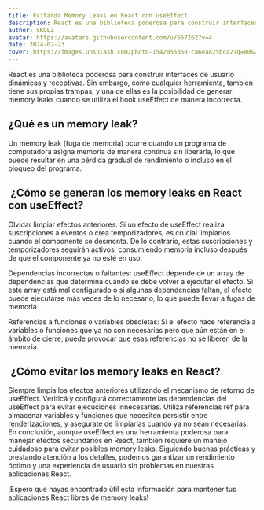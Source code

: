 ```yaml
---
title: Evitando Memory Leaks en React con useEffect
description: React es una biblioteca poderosa para construir interfaces de usuario dinámicas y receptivas. Sin embargo, como cualquier herramienta, también tiene sus propias trampas, y una de ellas es la posibilidad de generar memory leaks cuando se utiliza el hook useEffect de manera incorrecta.
author: SKOLZ
avatar: https://avatars.githubusercontent.com/u/667262?v=4
date: 2024-02-23
cover: https://images.unsplash.com/photo-1542855368-ca6ea825bca2?q=80&w=2899&auto=format&fit=crop&ixlib=rb-4.0.3&ixid=M3wxMjA3fDB8MHxwaG90by1wYWdlfHx8fGVufDB8fHx8fA%3D%3D
---
```


React es una biblioteca poderosa para construir interfaces de usuario dinámicas y receptivas. Sin embargo, como cualquier herramienta, también tiene sus propias trampas, y una de ellas es la posibilidad de generar memory leaks cuando se utiliza el hook useEffect de manera incorrecta.

## ¿Qué es un memory leak?

Un memory leak (fuga de memoria) ocurre cuando un programa de computadora asigna memoria de manera continua sin liberarla, lo que puede resultar en una pérdida gradual de rendimiento o incluso en el bloqueo del programa.

##  ¿Cómo se generan los memory leaks en React con useEffect?

Olvidar limpiar efectos anteriores: Si un efecto de useEffect realiza suscripciones a eventos o crea temporizadores, es crucial limpiarlos cuando el componente se desmonta. De lo contrario, estas suscripciones y temporizadores seguirán activos, consumiendo memoria incluso después de que el componente ya no esté en uso.

Dependencias incorrectas o faltantes: useEffect depende de un array de dependencias que determina cuándo se debe volver a ejecutar el efecto. Si este array está mal configurado o si algunas dependencias faltan, el efecto puede ejecutarse más veces de lo necesario, lo que puede llevar a fugas de memoria.

Referencias a funciones o variables obsoletas: Si el efecto hace referencia a variables o funciones que ya no son necesarias pero que aún están en el ámbito de cierre, puede provocar que esas referencias no se liberen de la memoria.

##  ¿Cómo evitar los memory leaks en React?

Siempre limpia los efectos anteriores utilizando el mecanismo de retorno de useEffect.
Verificá y configurá correctamente las dependencias del useEffect para evitar ejecuciones innecesarias.
Utiliza referencias ref para almacenar variables y funciones que necesiten persistir entre renderizaciones, y asegurate de limpiarlas cuando ya no sean necesarias.
En conclusión, aunque useEffect es una herramienta poderosa para manejar efectos secundarios en React, también requiere un manejo cuidadoso para evitar posibles memory leaks. Siguiendo buenas prácticas y prestando atención a los detalles, podemos garantizar un rendimiento óptimo y una experiencia de usuario sin problemas en nuestras aplicaciones React.

¡Espero que hayas encontrado útil esta información para mantener tus aplicaciones React libres de memory leaks!
